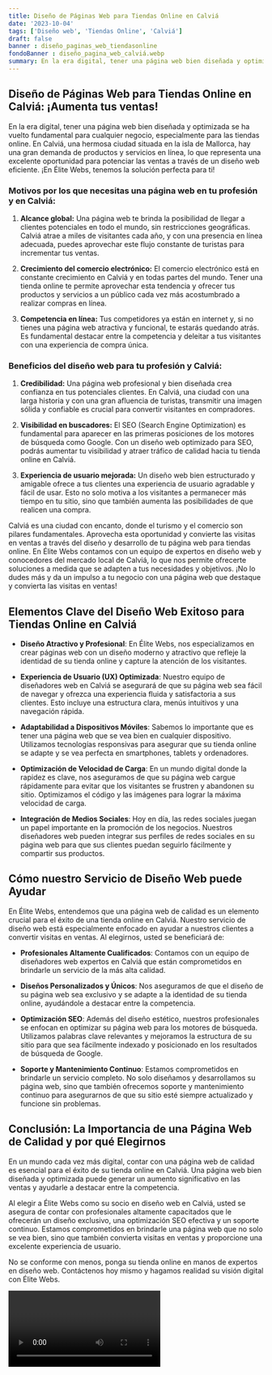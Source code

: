 ```yaml
---
title: Diseño de Páginas Web para Tiendas Online en Calviá
date: '2023-10-04'
tags: ['Diseño web', 'Tiendas Online', 'Calviá']
draft: false
banner : diseño_paginas_web_tiendasonline
fondoBanner : diseño_pagina_web_calviá.webp
summary: En la era digital, tener una página web bien diseñada y optimizada se ha vuelto fundamental para cualquier negocio, especialmente para las tiendas online. En Calviá, una hermosa ciudad situada en la isla de Mallorca, hay una gran demanda de productos y servicios en línea, lo que representa una excelente oportunidad para potenciar las ventas a través de un diseño web eficiente. ¡En Élite Webs, tenemos la solución perfecta para ti!
---
```


## Diseño de Páginas Web para Tiendas Online en Calviá: ¡Aumenta tus ventas!

En la era digital, tener una página web bien diseñada y optimizada se ha vuelto fundamental para cualquier negocio, especialmente para las tiendas online. En Calviá, una hermosa ciudad situada en la isla de Mallorca, hay una gran demanda de productos y servicios en línea, lo que representa una excelente oportunidad para potenciar las ventas a través de un diseño web eficiente. ¡En Élite Webs, tenemos la solución perfecta para ti!

### Motivos por los que necesitas una página web en tu profesión y en Calviá:

1. **Alcance global:** Una página web te brinda la posibilidad de llegar a clientes potenciales en todo el mundo, sin restricciones geográficas. Calviá atrae a miles de visitantes cada año, y con una presencia en línea adecuada, puedes aprovechar este flujo constante de turistas para incrementar tus ventas.

2. **Crecimiento del comercio electrónico:** El comercio electrónico está en constante crecimiento en Calviá y en todas partes del mundo. Tener una tienda online te permite aprovechar esta tendencia y ofrecer tus productos y servicios a un público cada vez más acostumbrado a realizar compras en línea.

3. **Competencia en línea:** Tus competidores ya están en internet y, si no tienes una página web atractiva y funcional, te estarás quedando atrás. Es fundamental destacar entre la competencia y deleitar a tus visitantes con una experiencia de compra única.

### Beneficios del diseño web para tu profesión y Calviá:

1. **Credibilidad:** Una página web profesional y bien diseñada crea confianza en tus potenciales clientes. En Calviá, una ciudad con una larga historia y con una gran afluencia de turistas, transmitir una imagen sólida y confiable es crucial para convertir visitantes en compradores.

2. **Visibilidad en buscadores:** El SEO (Search Engine Optimization) es fundamental para aparecer en las primeras posiciones de los motores de búsqueda como Google. Con un diseño web optimizado para SEO, podrás aumentar tu visibilidad y atraer tráfico de calidad hacia tu tienda online en Calviá.

3. **Experiencia de usuario mejorada:** Un diseño web bien estructurado y amigable ofrece a tus clientes una experiencia de usuario agradable y fácil de usar. Esto no solo motiva a los visitantes a permanecer más tiempo en tu sitio, sino que también aumenta las posibilidades de que realicen una compra.

Calviá es una ciudad con encanto, donde el turismo y el comercio son pilares fundamentales. Aprovecha esta oportunidad y convierte las visitas en ventas a través del diseño y desarrollo de tu página web para tiendas online. En Élite Webs contamos con un equipo de expertos en diseño web y conocedores del mercado local de Calviá, lo que nos permite ofrecerte soluciones a medida que se adapten a tus necesidades y objetivos. ¡No lo dudes más y da un impulso a tu negocio con una página web que destaque y convierta las visitas en ventas!

<GifSeo />

<Cta />

## Elementos Clave del Diseño Web Exitoso para Tiendas Online en Calviá

- **Diseño Atractivo y Profesional**: En Élite Webs, nos especializamos en crear páginas web con un diseño moderno y atractivo que refleje la identidad de su tienda online y capture la atención de los visitantes.

- **Experiencia de Usuario (UX) Optimizada**: Nuestro equipo de diseñadores web en Calviá se asegurará de que su página web sea fácil de navegar y ofrezca una experiencia fluida y satisfactoria a sus clientes. Esto incluye una estructura clara, menús intuitivos y una navegación rápida.

- **Adaptabilidad a Dispositivos Móviles**: Sabemos lo importante que es tener una página web que se vea bien en cualquier dispositivo. Utilizamos tecnologías responsivas para asegurar que su tienda online se adapte y se vea perfecta en smartphones, tablets y ordenadores.

- **Optimización de Velocidad de Carga**: En un mundo digital donde la rapidez es clave, nos aseguramos de que su página web cargue rápidamente para evitar que los visitantes se frustren y abandonen su sitio. Optimizamos el código y las imágenes para lograr la máxima velocidad de carga.

- **Integración de Medios Sociales**: Hoy en día, las redes sociales juegan un papel importante en la promoción de los negocios. Nuestros diseñadores web pueden integrar sus perfiles de redes sociales en su página web para que sus clientes puedan seguirlo fácilmente y compartir sus productos.

## Cómo nuestro Servicio de Diseño Web puede Ayudar

En Élite Webs, entendemos que una página web de calidad es un elemento crucial para el éxito de una tienda online en Calviá. Nuestro servicio de diseño web está especialmente enfocado en ayudar a nuestros clientes a convertir visitas en ventas. Al elegirnos, usted se beneficiará de:

- **Profesionales Altamente Cualificados**: Contamos con un equipo de diseñadores web expertos en Calviá que están comprometidos en brindarle un servicio de la más alta calidad.

- **Diseños Personalizados y Únicos**: Nos aseguramos de que el diseño de su página web sea exclusivo y se adapte a la identidad de su tienda online, ayudándole a destacar entre la competencia.

- **Optimización SEO**: Además del diseño estético, nuestros profesionales se enfocan en optimizar su página web para los motores de búsqueda. Utilizamos palabras clave relevantes y mejoramos la estructura de su sitio para que sea fácilmente indexado y posicionado en los resultados de búsqueda de Google.

- **Soporte y Mantenimiento Continuo**: Estamos comprometidos en brindarle un servicio completo. No solo diseñamos y desarrollamos su página web, sino que también ofrecemos soporte y mantenimiento continuo para asegurarnos de que su sitio esté siempre actualizado y funcione sin problemas.

## Conclusión: La Importancia de una Página Web de Calidad y por qué Elegirnos

En un mundo cada vez más digital, contar con una página web de calidad es esencial para el éxito de su tienda online en Calviá. Una página web bien diseñada y optimizada puede generar un aumento significativo en las ventas y ayudarle a destacar entre la competencia.

Al elegir a Élite Webs como su socio en diseño web en Calviá, usted se asegura de contar con profesionales altamente capacitados que le ofrecerán un diseño exclusivo, una optimización SEO efectiva y un soporte continuo. Estamos comprometidos en brindarle una página web que no solo se vea bien, sino que también convierta visitas en ventas y proporcione una excelente experiencia de usuario.

No se conforme con menos, ponga su tienda online en manos de expertos en diseño web. Contáctenos hoy mismo y hagamos realidad su visión digital con Élite Webs.

<Video />

<CtaBot job='Tiendas Online' city='Calviá'/>

<Gmaps query='Calviá+españa+maps' />